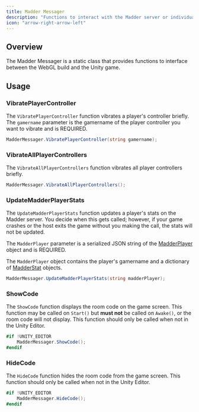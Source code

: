 ```yaml
---
title: Madder Messager
description: "Functions to interact with the Madder server or individual player controller apps"
icon: "arrow-right-arrow-left"
---
```


## Overview

The Madder Messager is a static class that provides functions to interface between the WebGL build and the Unity game.

## Usage

### VibratePlayerController

The `VibratePlayerController` function vibrates a player's controller briefly.
The `gamername` parameter is the gamername of the player controller you want to vibrate and is REQUIRED.

```csharp
MadderMessager.VibratePlayerController(string gamername);
```

### VibrateAllPlayerControllers

The `VibrateAllPlayerControllers` function vibrates all player controllers briefly.

```csharp
MadderMessager.VibrateAllPlayerControllers();
```

### UpdateMadderPlayerStats

The `UpdateMadderPlayerStats` function updates a player's stats on the Madder server. You decide when this gets called;
however, if your game crashes or the host exits the game without you making the call, the stats will not be updated.

The `MadderPlayer` parameter is a serialized JSON string of the [MadderPlayer](madder-player) object and is REQUIRED.

The `MadderPlayer` object contains the player's gamername and a dictionary of [MadderStat](madder-stat) objects.

```csharp
MadderMessager.UpdateMadderPlayerStats(string madderPlayer);
```

### ShowCode

The `ShowCode` function displays the room code on the game screen. This function may be called on `Start()` but **must
not** be called on `Awake()`, or the room code will not display. This function should only be called when not in the
Unity Editor.

```csharp
#if !UNITY_EDITOR
    MadderMessager.ShowCode();
#endif
```

### HideCode

The `HideCode` function hides the room code from the game screen. This function should only be called when not in the
Unity Editor.

```csharp
#if !UNITY_EDITOR
    MadderMessager.HideCode();
#endif
```
